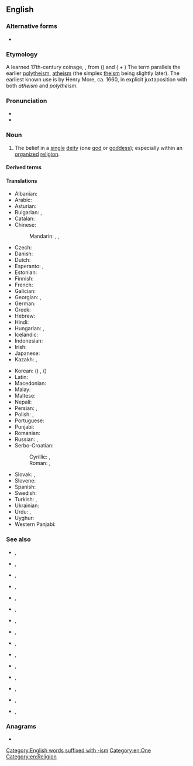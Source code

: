{{also|mono-theism|mono theism}}
{{wikipedia}}
{{wikiquote}}
==English==

===Alternative forms===
* {{alter|en|mono-theism}}

===Etymology===
A learned 17th-century coinage, {{af|en|mono-|theism}}, from ({{m|grc|μονός|t=one}}) and ({{m|grc|θεός|t=god, [[deity]]}} + {{m|grc|-ισμός}}) The term parallels the earlier [[polytheism]], [[atheism]] (the simplex [[theism]] being slightly later).
The earliest known use is by Henry More, ca. 1660, in explicit juxtaposition with both ''atheism'' and ''polytheism''.

===Pronunciation===
* {{IPA|en|/ˌmɑnoʊ̯ˈθiɪzm̩/}}
* {{audio|en|en-us-monotheism.ogg|Audio (US)}}

===Noun===
{{en-noun|~}}

# The belief in a [[single]] [[deity]] (one [[god]] or [[goddess]]); especially within an [[organize]]d [[religion]].

====Derived terms====
{{col4|en
|{{l|en|alethomonotheism}}, {{l|en|Alethomonotheism}}
|{{l|en|aletho-monotheism}}, {{l|en|Aletho-monotheism}}
|{{l|en|postmonotheism}}, {{l|en|Postmonotheism}}
|{{l|en|post-monotheism}}, {{l|en|Post-monotheism}}
|{{l|en|premonotheism}}, {{l|en|Premonotheism}}
|{{l|en|pre-monotheism}}, {{l|en|Pre-monotheism}}
|{{l|en|protomonotheism}}, {{l|en|Protomonotheism}}
|{{l|en|proto-monotheism}}, {{l|en|Proto-monotheism}}
|{{l|en|pseudomonotheism}}, {{l|en|Pseudomonotheism}}
|{{l|en|pseudo-monotheism}}, {{l|en|Pseudo-monotheism}}
}}

====Translations====
{{trans-top|belief in one God}}
* Albanian: {{t|sq|monoteizmi|?}}
* Arabic: {{t+|ar|تَوْحِيد|m}}
* Asturian: {{t+|ast|monoteísmu|m}}
* Bulgarian: {{t|bg|монотеи́зъм|m}}, {{t|bg|единобо́жие|n}}
* Catalan: {{t|ca|monoteisme|m}}
* Chinese:
*: Mandarin: {{t+|cmn|一神教|tr=yīshénjiào}}, {{t+|cmn|一神論}}, {{t+|cmn|一神论|tr=yīshénlùn}}
* Czech: {{t|cs|monoteismus|m}}
* Danish: {{t+|da|monoteisme|c}}
* Dutch: {{t+|nl|monotheïsme|n}}
* Esperanto: {{t|eo|monoteismo}}, {{t|eo|unudiismo}}
* Estonian: {{t|et|monoteism}}
* Finnish: {{t+|fi|monoteismi}}
* French: {{t+|fr|monothéisme|m}}
* Galician: {{t+|gl|monoteísmo|m}}
* Georgian: {{t|ka|მონოთეიზმი}}, {{t|ka|ერთღმერთიანობა}}
* German: {{t+|de|Monotheismus|m}}
* Greek: {{t+|el|μονοθεϊσμός|m}}
* Hebrew: {{t|he|מוֹנוֹתֵאִיזְם|m|tr=monote'izm}}
* Hindi: {{t+|hi|एकेश्वरवाद|m}}
* Hungarian: {{t+|hu|egyistenhit}}, {{t+|hu|monoteizmus}}
* Icelandic: {{t|is|eingyðistrú|f}}
* Indonesian: {{t+|id|monoteisme}}
* Irish: {{t|ga|aondiachas|m}}
* Japanese: {{t+|ja|一神教|tr=いっしんきょう, isshinkyō}}
* Kazakh: {{t|kk|бірқұдайлық}}, {{t|kk|біртәңірлік}}
{{trans-mid}}
* Korean: {{t+|ko|일신교}} ({{t+|ko|一神教}}) {{qualifier|in a specific faith}}, {{t|ko|일신론|tr=ilsinnon}} ({{t|ko|一神論}}) {{qualifier|general}}
* Latin: {{t|la|monotheïsmus|m}}
* Macedonian: {{t|mk|монотеизам|m}}
* Malay: {{t-needed|ms}}
* Maltese: {{t|mt|monoteiżmu|m}}
* Nepali: {{t+|ne|एकेश्वरवाद}}
* Persian: {{t|fa|یکتاپرستی|tr=yektâparasti}}, {{t+|fa|توحید|tr=towhid}}
* Polish: {{t+|pl|monoteizm|m-in}}, {{t+|pl|jedynobóstwo|n}}
* Portuguese: {{t+|pt|monoteísmo|m}}
* Punjabi: {{t+|pa|ਅਦਵੈਤਵਾਦ|m}}
* Romanian: {{t+|ro|monoteism|?}}
* Russian: {{t+|ru|монотеи́зм|m|tr=monotɛízm}}, {{t+|ru|единобо́жие|n}}
* Serbo-Croatian:
*: Cyrillic: {{t|sh|монотеѝзам|m}}, {{t|sh|једно̀боштво|n}}
*: Roman: {{t+|sh|monoteìzam|m}}, {{t+|sh|jednòboštvo|n}}
* Slovak: {{t+|sk|monoteizmus|m}}, {{t|sk|jednobožstvo|n}}
* Slovene: {{t+|sl|monoteizem|m}}
* Spanish: {{t+|es|monoteísmo|m}}
* Swedish: {{t+|sv|monoteism|c}}
* Turkish: {{t+|tr|tektanrıcılık}}, {{t+|tr|monoteizm}}
* Ukrainian: {{t|uk|монотеї́зм|m}}
* Urdu: {{t|ur|توحیدیت|tr=tauhīdiyat|f}}, {{t|ur|توحید|tr=tauhīd}}
* Uyghur: {{t-needed|ug}}
* Western Panjabi: {{t|pnb|واحدپرستی|f|tr=vāhidparastī}}
{{trans-bottom}}

===See also===
* {{l|en|binitarianism}}, {{l|en|Binitarianism}}
* {{l|en|bitheism}}, {{l|en|Bitheism}}
* {{l|en|deism}}, {{l|en|Deism}}
* {{l|en|ditheism}}, {{l|en|Ditheism}}
* {{l|en|duotheism}}, {{l|en|Duotheism}}
* {{l|en|henotheism}}, {{l|en|Henotheism}}
* {{l|en|polytheism}}, {{l|en|Polytheism}}
* {{l|en|quadrinitarianism}}, {{l|en|Quadrinitarianism}}
* {{l|en|septarianism}}, {{l|en|Septarianism}}
* {{l|en|septenarianism}}, {{l|en|Septenarianism}}
* {{l|en|theism}}, {{l|en|Theism}}
* {{l|en|trinitarianism}}, {{l|en|Trinitarianism}}
* {{l|en|tritheism}}, {{l|en|Tritheism}}
* {{l|en|triunitarianism}}, {{l|en|Triunitarianism}}
* {{l|en|unitarianism}}, {{l|en|Unitarianism}}

===Anagrams===
* {{anagrams|en|a=ehimmnoost|neo-Thomism|theomonism}}

[[Category:English words suffixed with -ism]]
[[Category:en:One]]
[[Category:en:Religion]]